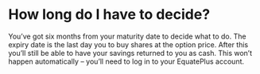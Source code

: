 # How long do I have to decide?

You’ve got six months from your maturity date to decide what to do. The expiry date is the last day you  to buy shares at the option price. After this you’ll still be able to have your savings returned to you as cash. This won’t happen automatically – you’ll need to log in to your EquatePlus account.